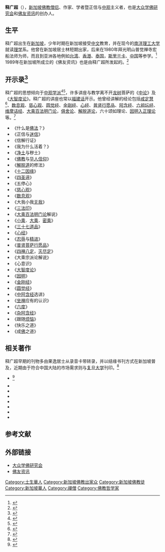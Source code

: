 {{Infobox Buddhist
| 圖像            =
| 圖像大小        = 
| 圖像說明        = 新加坡比丘法師释广超
| 姓名            = 释广超
| 原名            = 
| 字              = 
| 號              =  
| 法號            = 
| birth_date      = 1953年
| birth_place     = {{flag|Colony of Singapore}}
| death_date      = {{death date and age|2022|1|20|1953}}<ref>{{cite web |title=广超大和尚之讣告 - Obits.sg |url=https://obits.sg/d/61eb50b4dacb2/10931 |website=Obits.sg - Buy and find obituaries, condolences and memorial ads |accessdate=2022-03-08 |language=en}}</ref>
| death_place    = {{SGP}}
| 居住地          =
| 獲獎            = 
| 公民權          = 
| 國籍            = {{flag|British Empire}}（1953－1963）<br>{{MYS}}（1963－1965）<br>{{SGP}}（1965－2022）
| 著名成就        =  
| 宗派            = [[大乘佛教|大乘佛教]]、[[中观学派|中观学派]]、[[禅宗|禅宗]]
| 呼號            = 
| 頭銜            = [[比丘|比丘]]、[[大众学佛研究会|大众学佛研究会]]创立人、[[佛友资讯|佛友资讯]]发起人
| 修行法門        = [[中观|中观]]，[[般若|般若]]
| native_lang1    = 
| native_lang1_name1 = 
| 教育程度        = [[南洋理工大学|南洋大学]]
| 駐錫於          = 
| 師承            = 释宏船、[[释演培|释演培]]
| 徒弟與學生      = 
| 著作            = 
| 譯作            = 
| 何者的化身與轉世= 
| 轉世為          = 
| 傳人            = 
| 簽名            = 
| 獎項       = 
}}
{{佛教}}
'''释广超'''（{{bd|1953年||2022年|1月20日}}），[[新加坡|新加坡]][[佛教|佛教]][[僧侣|僧侣]]、作家、学者暨正信与[[中观|中观]]主义者，也是[[大众学佛研究会|大众学佛研究会]]和[[佛友资讯|佛友资讯]]的创办人。

==生平==
释广超出生在[[新加坡|新加坡]]，少年时期在新加坡接受[[中文|中文]]教育，并在现今的[[南洋理工大学|南洋理工大学]]就读[[理学|理学]]系。他曾在新加坡居士林短期出家，后来在1980年拜光明山普觉禅寺宏船法师为师，而且到亚洲各地例如[[台湾|台湾]]、[[香港|香港]]、[[泰国|泰国]]，[[斯里兰卡|斯里兰卡]]、[[中国|中国]]等参学。<ref>{{cite web| url =http://www.laoren.com/fj/381229.shtml|title=广超法师简介 广超法师个人资料|date=2014-10-14| publisher=《巴蜀》|accessdate=2016-06-02}}</ref> 1989年在新加坡所成立的《佛友资讯》也是由释广超所发起的。<ref>{{cite web| url =http://www.foryou.sg/wbn/slot/u401/about_FY/cabout.htm|title=《佛友资讯》|publisher=《佛友资讯》|accessdate=2017-05-22}}</ref>

==开示录<ref>{{cite web |title=录音讲座 |url=https://guangchaofayin2020.blogspot.com/p/blog-page_18.html |website=广超法音 |accessdate=2022-03-08}}</ref>==
释广超的思想倾向于[[中观学派|中观学派]]<ref>{{cite web|url=http://www.wenkuxiazai.com/doc/d5c3915b2f60ddccdb38a00e-2.html|title=听广超法师 弹指讲中观|quote=广超法师再一强调，他不随便讲中观，在新加坡他会挑选有资格的人来听，所以他奉告初学佛教的听众要小心，因为有一句话说大乘佛法有如毒药，吃错的话会毒死人。}}{{Dead link|date=2020年8月 |bot=InternetArchiveBot |fix-attempted=yes }}</ref><ref>{{cite web|url=http://read.goodweb.cn/news/news_view.asp?newsid=29814|title=中观讲座|publisher=《显密文库》|accessdate=2016-06-02|deadurl=yes|archiveurl=https://web.archive.org/web/20160807035041/http://read.goodweb.cn/news/news_view.asp?newsid=29814|archivedate=2016-08-07}}</ref>，许多讲座与教学离不开[[龙树|龙树]]菩萨的《[[中论|中论]]》及《[[大智度论|大智度论]]》。释广超的讲座也常以[[福建话|福建话]]开示。他曾经讲解的经论包括[[戒定慧|戒定慧]]<ref>{{cite web|url=http://read.goodweb.cn/news/news_view.asp?newsid=49878|title=定慧之路 第一讲|publisher=《显密文库》|accessdate=2016-06-02|deadurl=yes|archiveurl=https://web.archive.org/web/20160827213837/http://read.goodweb.cn/news/news_view.asp?newsid=49878|archivedate=2016-08-27}}</ref>、[[数息观|数息观]]、[[慈心观|慈心观]]、[[圆觉经|圆觉经]]、[[金刚经|金刚经]]、[[心经|心经]]、[[普贤行愿品|普贤行愿品]]、[[阿含经|阿含经]]、[[六祖坛经|六祖坛经]]、[[维摩诘经|维摩诘经]]、[[大乘百法明门论|大乘百法明门论]]，[[俱舍论|俱舍论]]、[[解脱道论|解脱道论]]，六十颂如理论、[[因明入正理论|因明入正理论]]等。<ref>{{cite web| url =http://www.liaotuo.org/fjrw/hcrw/gcfs|title=广超法师|publisher=《弘善佛教网》|accessdate=2016-06-02}}</ref>
* 《什么是[[佛法|佛法]]？》
* 《正信与[[迷信|迷信]]》 
* 《信解行证》
* 《我为什么活着？》
* 《[[净土|净土]]与秽土》
* 《[[佛教|佛教]]与[[华人|华人]][[信仰|信仰]]》
* 《[[解脱道|解脱道]]的修法》
* 《[[十二因缘|十二因缘]]》
* 《[[四圣谛|四圣谛]]》
* 《五停心》
* 《[[慈心观|慈心观]]》 
* 《[[数息观|数息观]]》
* 《大我小我[[无我|无我]]》
* 《[[三法印|三法印]]》
* 《[[大乘百法明门论|大乘百法明门论]]解说》
* 《[[小乘|小乘]]．[[大乘|大乘]]．[[密乘|密乘]]》
* 《[[三十七道品|三十七道品]]》
* 《[[心经|心经]]》
* 《[[忍辱|忍辱]]与[[精进|精进]]》
* 《[[普贤菩萨行愿品|普贤菩萨行愿品]]》
* 《[[四禅八定|四禅八定]]，[[灭尽定|灭尽定]]》
* 《大乘宗派论解说》
* 《心意识》
* 《[[大智度论|大智度论]]》
* 《[[因明|因明]]》
* 《[[金刚经|金刚经]]》
* 《[[圆觉经|圆觉经]]》
* 《[[中阿含经|中阿含经]]选讲》
* 《[[坐禅|坐禅]]应有的认识》
* 《[[六度|六度]]》
* 《[[杂阿含经|杂阿含经]]》
* 《跟随[[烦恼|烦恼]]》
* 《快乐之道》
* 《成[[佛|佛]]之道》

==相关著作==
释广超早期的刊物多由果逸居士从录音卡带转录，并以结缘书刊方式在新加坡普及，近期由于符合中国大陆的市场需求则与[[复旦大学|复旦大学]]刊印。<ref>{{cite web| url =http://www.fudanpress.com/news/showdetail.asp?bookid=5849|title=佛学基本知识|publisher=《复旦大学出版社》|accessdate=2016-06-02}}</ref>
* {{cite book | language=zh-cn| author= 释广超 | title = 《金刚般若波罗蜜多讲记》| publisher = [[复旦大学|复旦大学]]出版社 | location = 中華人民共和國 | ISBN=9787309066586 |date=2009年7月1日}}<ref>{{cite web|url=http://www.baohuasi.org/gnews/2009816/2009816143542.html|title=金刚般若波罗蜜经讲记|quote=如果没有记错的话，我一共讲过四次《金刚经》，一次为老居士们讲，一次为佛学院的学生们讲，另两次公开为居士们讲。}}{{Dead link|date=2018年8月 |bot=InternetArchiveBot |fix-attempted=yes }}</ref>
* {{cite book | language=zh-cn| author= 释广超 | title =《般若波罗蜜多心经讲记》| publisher = [[复旦大学|复旦大学]]出版社 | location = 中華人民共和國 | ISBN=9787309066579 |date=2009年7月1日}}
* {{cite book | language=zh-cn| author= 释广超 | title =《大方广圆觉修多罗了义经讲记》| publisher = [[复旦大学|复旦大学]]出版社 | location = 中華人民共和國 | ISBN=9787309066364 |date=2009年7月1日}}
* {{cite book | language=zh-cn| author= 释广超 | title =《大方广佛华严经入不思议解脱境界普贤行愿品讲记》| publisher = [[复旦大学|复旦大学]]出版社 | location = 中華人民共和國 | ISBN=9787309066975|date=2009年7月1日}}
* {{cite book | language=zh-cn| author= 释广超 | title =《大乘百法名门论讲记》| publisher = [[复旦大学|复旦大学]]出版社 | location = 中華人民共和國 | ISBN=9787309066838 |date=2009年7月1日}}
* {{cite book | language=zh-cn| author= 释广超 | title =《四圣谛讲记》| publisher = [[复旦大学|复旦大学]]出版社 | location = 中華人民共和國 | ISBN=9787309066289 |date=2009年7月1日}}
* {{cite book | language=zh-cn| author= 释广超 | title =《佛学基本知识》| publisher = [[复旦大学|复旦大学]]出版社 | location = 中華人民共和國 | ISBN=9787309066272 |date=2009年7月1日}}
* {{cite book | language=zh-cn| author= 释广超 | title =《信心铭之道》| publisher = 新星出版社 | location = 中華人民共和國 | ISBN=9787513317269 |date=2015年2月1日}}

==参考文献==
{{reflist|2}}

==外部链接==
*[http://www.dazhong.sg 大众学佛研究会]
*[http://www.foryou.sg 佛友资讯]

{{哲学}}
[[Category:土生華人|Category:土生華人]]
[[Category:新加坡佛教出家众|Category:新加坡佛教出家众]]
[[Category:新加坡佛教徒|Category:新加坡佛教徒]]
[[Category:新加坡華人|Category:新加坡華人]]
[[Category:禪僧|Category:禪僧]]
[[Category:佛教哲学家|Category:佛教哲学家]]